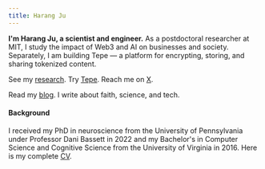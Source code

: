 ```yaml
---
title: Harang Ju
---
```


**I'm Harang Ju, a scientist and engineer.**
As a postdoctoral researcher at MIT, I study the impact of Web3 and AI on businesses and society. 
Separately, I am building Tepe — a platform for encrypting, storing, and sharing tokenized content.

See my [research](https://scholar.google.com/citations?user=dDNw63AAAAAJ&hl=en). Try [Tepe](https://tepe.so?utm_source=harangju). Reach me on [X](https://x.com/harangju/).

Read my [blog](</blog>). I write about faith, science, and tech.

#### Background

I received my PhD in neuroscience from the University of Pennsylvania under Professor Dani Bassett in 2022 and my Bachelor's in Computer Science and Cognitive Science from the University of Virginia in 2016.
Here is my complete [CV](</Harang Ju CV.pdf>).
